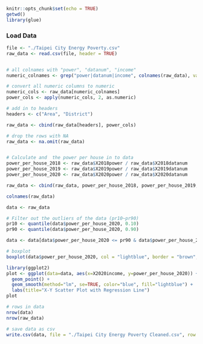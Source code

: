 
```r
knitr::opts_chunk$set(echo = TRUE)
getwd()
library(glue)
```


### Load Data
```r

file <- "./Taipei City Energy Poverty.csv"
raw_data <- read.csv(file, header = TRUE)


# all colnames with "power", "datanum", "income"
numeric_colnames <- grep("power|datanum|income", colnames(raw_data), value = TRUE)

# convert all numeric columns to numeric
numeric_cols <- raw_data[numeric_colnames]
power_cols <- apply(numeric_cols, 2, as.numeric)

# add in to headers
headers <- c("Area", "District")

raw_data <- cbind(raw_data[headers], power_cols)

# drop the rows with NA
raw_data <- na.omit(raw_data)


# Calculate and  the power per house in to data
power_per_house_2018 <- raw_data$X2018power / raw_data$X2018datanum
power_per_house_2019 <- raw_data$X2019power / raw_data$X2019datanum
power_per_house_2020 <- raw_data$X2020power / raw_data$X2020datanum

raw_data <- cbind(raw_data, power_per_house_2018, power_per_house_2019, power_per_house_2020)

colnames(raw_data)

```



```r
data <- raw_data

# Filter out the outliers of the data (pr10~pr90)
pr10 <- quantile(data$power_per_house_2020, 0.10)
pr90 <- quantile(data$power_per_house_2020, 0.90)

data <- data[data$power_per_house_2020 <= pr90 & data$power_per_house_2020 >= pr10, ]

# boxplot
boxplot(data$power_per_house_2020, col = "lightblue", border = "brown", horizontal = TRUE)

```

```r
library(ggplot2)
plot <- ggplot(data=data, aes(x=X2020income, y=power_per_house_2020)) +
  geom_point() +
  geom_smooth(method="lm", se=TRUE, color="blue", fill="lightblue") +
  labs(title="X-Y Scatter Plot with Regression Line")
plot

# rows in data
nrow(data)
nrow(raw_data)
```

```r
# save data as csv
write.csv(data, file = "./Taipei City Energy Poverty Cleaned.csv", row.names = FALSE)
```

